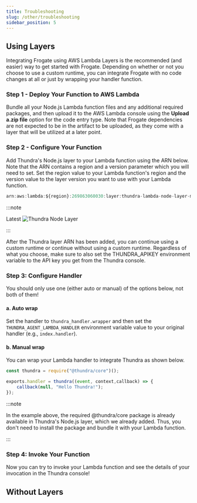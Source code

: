 ```yaml
---
title: Troubleshooting
slug: /other/troubleshooting
sidebar_position: 5
---
```


## Using Layers
Integrating Frogate using AWS Lambda Layers is the recommended (and easier) way to get started with Frogate. 
Depending on whether or not you choose to use a custom runtime, you can integrate Frogate with no code changes 
at all or just by wrapping your handler function.

### Step 1 - Deploy Your Function to AWS Lambda
Bundle all your Node.js Lambda function files and any additional required packages, and then upload it to the 
AWS Lambda console using the **Upload a.zip file** option for the code entry type.
Note that Frogate dependencies are not expected to be in the artifact to be uploaded, as they 
come with a layer that will be utilized at a later point.

### Step 2 - Configure Your Function
Add Thundra's Node.js layer to your Lambda function using the ARN below. Note that the ARN contains a region and a 
version parameter which you will need to set. Set the region value to your Lambda function's region and the version 
value to the layer version you want to use with your Lambda function.

```js
arn:aws:lambda:${region}:269863060030:layer:thundra-lambda-node-layer-minified:${version}
```

:::note

Latest  ![Thundra Node Layer](https://img.shields.io/endpoint.svg?url=https://thundra-layer-nodejs-hbxafac868au.runkit.sh) 

:::


After the Thundra layer ARN has been added, you can continue using a custom runtime or continue without using a
custom runtime. Regardless of what you choose, make sure to also set the THUNDRA_APIKEY environment variable to 
the API key you get from the Thundra console.

### Step 3: Configure Handler
You should only use one (either auto or manual) of the options below, not both of them!

#### a. Auto wrap
Set the handler to ```thundra_handler.wrapper``` and then set the ```THUNDRA_AGENT_LAMBDA_HANDLER``` environment variable 
value to your original handler (e.g., ```index.handler```).

#### b. Manual wrap
You can wrap your Lambda handler to integrate Thundra as shown below.

```jsx title="index.js"
const thundra = require("@thundra/core")();

exports.handler = thundra((event, context,callback) => {
    callback(null, "Hello Thundra!");
});
```

:::note

In the example above, the required @thundra/core package is already available in Thundra's Node.js layer, which we already added. Thus, you don't need to install the package and bundle it with your Lambda function.

:::

### Step 4: Invoke Your Function

Now you can try to invoke your Lambda function and see the details of your invocation in the Thundra console!


## Without Layers